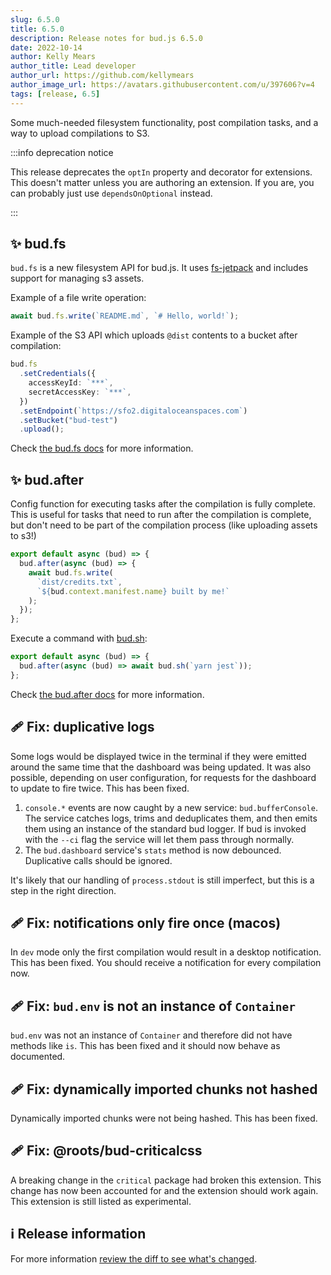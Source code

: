 ```yaml
---
slug: 6.5.0
title: 6.5.0
description: Release notes for bud.js 6.5.0
date: 2022-10-14
author: Kelly Mears
author_title: Lead developer
author_url: https://github.com/kellymears
author_image_url: https://avatars.githubusercontent.com/u/397606?v=4
tags: [release, 6.5]
---
```


Some much-needed filesystem functionality, post compilation tasks, and a way to upload compilations to S3.

<!--truncate-->

:::info deprecation notice

This release deprecates the `optIn` property and decorator for extensions. This doesn't matter unless you are authoring an extension. If you are, you can
probably just use `dependsOnOptional` instead.

:::

## ✨ bud.fs

`bud.fs` is a new filesystem API for bud.js. It uses [fs-jetpack](https://www.npmjs.com/package/fs-jetpack) and includes support for managing s3 assets.

Example of a file write operation:

```typescript
await bud.fs.write(`README.md`, `# Hello, world!`);
```

Example of the S3 API which uploads `@dist` contents to a bucket after compilation:

```typescript
bud.fs
  .setCredentials({
    accessKeyId: `***`,
    secretAccessKey: `***`,
  })
  .setEndpoint(`https://sfo2.digitaloceanspaces.com`)
  .setBucket("bud-test")
  .upload();
```

Check [the bud.fs docs](https://bud.js.org/docs/bud.fs) for more information.

## ✨ bud.after

Config function for executing tasks after the compilation is fully complete. This is useful for tasks that need to run after the compilation is complete, but don't need to be part of the compilation process (like uploading assets to s3!)

```typescript title="bud.config.mjs"
export default async (bud) => {
  bud.after(async (bud) => {
    await bud.fs.write(
      `dist/credits.txt`,
      `${bud.context.manifest.name} built by me!`
    );
  });
};
```

Execute a command with [bud.sh](https://bud.js.org/docs/bud.sh):

```typescript title="bud.config.mjs"
export default async (bud) => {
  bud.after(async (bud) => await bud.sh(`yarn jest`));
};
```

Check [the bud.after docs](https://bud.js.org/docs/bud.after) for more information.

## 🩹 Fix: duplicative logs

Some logs would be displayed twice in the terminal if they were emitted around the same time that the dashboard was being updated.
It was also possible, depending on user configuration, for requests for the dashboard to update to fire twice. This has been fixed.

1. `console.*` events are now caught by a new service: `bud.bufferConsole`. The service catches logs, trims and deduplicates them, and
   then emits them using an instance of the standard bud logger. If bud is invoked with the `--ci` flag the service will let them pass through normally.
2. The `bud.dashboard` service's `stats` method is now debounced. Duplicative calls should be ignored.

It's likely that our handling of `process.stdout` is still imperfect, but this is a step in the right direction.

## 🩹 Fix: notifications only fire once (macos)

In `dev` mode only the first compilation would result in a desktop notification. This has been fixed. You should receive a notification for every
compilation now.

## 🩹 Fix: `bud.env` is not an instance of `Container`

`bud.env` was not an instance of `Container` and therefore did not have methods like `is`. This has been fixed and it should now behave as documented.

## 🩹 Fix: dynamically imported chunks not hashed

Dynamically imported chunks were not being hashed. This has been fixed.

## 🩹 Fix: @roots/bud-criticalcss

A breaking change in the `critical` package had broken this extension. This change has now been accounted for and the extension should work again.
This extension is still listed as experimental.

## ℹ️ Release information

For more information [review the diff to see what's changed](https://github.com/roots/bud/compare/v6.4.5...v6.5.0).
